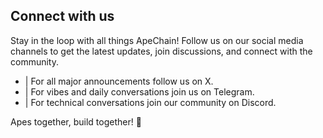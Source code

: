 ## Connect with us 

Stay in the loop with all things ApeChain! Follow us on our social media channels to get the latest updates, join discussions, and connect with the community.

- [<i class="fab fa-twitter"></i>](https://x.com/apecoin) | For all major announcements follow us on X.
- [<i class="fab fa-telegram-plane"></i>](https://t.me/apechainofficial) | For vibes and daily conversations join us on Telegram.
- [<i class="fab fa-discord"></i>](https://discord.gg/apecoindao) | For technical conversations join our community on Discord.

Apes together, build together! 🍌






